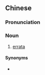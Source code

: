 {{also|刊误表}}
==Chinese==
{{zh-forms|s=刊误表|type=21}}

===Pronunciation===
{{zh-pron
|m=kānwùbiǎo
|c=hon1 ng6 biu2,hon2 ng6 biu2
|cat=n
}}

===Noun===
{{zh-noun}}

# [[errata]]

====Synonyms====
* {{zh-l|勘誤表}}
